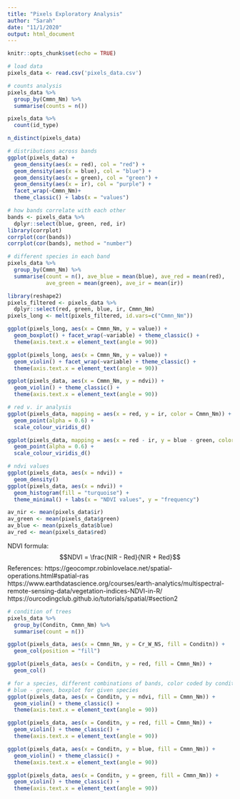 ```yaml
---
title: "Pixels Exploratory Analysis"
author: "Sarah"
date: "11/1/2020"
output: html_document
---
```


```r
knitr::opts_chunk$set(echo = TRUE)
```

```r
# load data
pixels_data <- read.csv('pixels_data.csv')
```

```r
# counts analysis
pixels_data %>%
  group_by(Cmmn_Nm) %>%
  summarise(counts = n())

pixels_data %>%
  count(id_type)

n_distinct(pixels_data)
```

```r
# distributions across bands
ggplot(pixels_data) +
  geom_density(aes(x = red), col = "red") +
  geom_density(aes(x = blue), col = "blue") + 
  geom_density(aes(x = green), col = "green") + 
  geom_density(aes(x = ir), col = "purple") + 
  facet_wrap(~Cmmn_Nm)+
  theme_classic() + labs(x = "values")

# how bands correlate with each other
bands <- pixels_data %>%
  dplyr::select(blue, green, red, ir)
library(corrplot)
corrplot(cor(bands))
corrplot(cor(bands), method = "number")
```

```r
# different species in each band
pixels_data %>%
  group_by(Cmmn_Nm) %>%
  summarise(count = n(), ave_blue = mean(blue), ave_red = mean(red), 
            ave_green = mean(green), ave_ir = mean(ir))

library(reshape2)
pixels_filtered <- pixels_data %>%
  dplyr::select(red, green, blue, ir, Cmmn_Nm)
pixels_long <- melt(pixels_filtered, id.vars=c("Cmmn_Nm"))

ggplot(pixels_long, aes(x = Cmmn_Nm, y = value)) +
  geom_boxplot() + facet_wrap(~variable) + theme_classic() +
  theme(axis.text.x = element_text(angle = 90))

ggplot(pixels_long, aes(x = Cmmn_Nm, y = value)) +
  geom_violin() + facet_wrap(~variable) + theme_classic() +
  theme(axis.text.x = element_text(angle = 90))

ggplot(pixels_data, aes(x = Cmmn_Nm, y = ndvi)) +
  geom_violin() + theme_classic() +
  theme(axis.text.x = element_text(angle = 90))
```

```r
# red v. ir analysis
ggplot(pixels_data, mapping = aes(x = red, y = ir, color = Cmmn_Nm)) +
  geom_point(alpha = 0.6) +
  scale_colour_viridis_d()

ggplot(pixels_data, mapping = aes(x = red - ir, y = blue - green, color = Cmmn_Nm)) +
  geom_point(alpha = 0.6) +
  scale_colour_viridis_d()

# ndvi values
ggplot(pixels_data, aes(x = ndvi)) +
  geom_density()
ggplot(pixels_data, aes(x = ndvi)) +
  geom_histogram(fill = "turquoise") +
  theme_minimal() + labs(x = "NDVI values", y = "frequency")

av_nir <- mean(pixels_data$ir)
av_green <- mean(pixels_data$green)
av_blue <- mean(pixels_data$blue)
av_red <- mean(pixels_data$red)
```

NDVI formula:
$$NDVI = \frac{NIR - Red}{NIR + Red}$$
References: 
https://geocompr.robinlovelace.net/spatial-operations.html#spatial-ras
https://www.earthdatascience.org/courses/earth-analytics/multispectral-remote-sensing-data/vegetation-indices-NDVI-in-R/
https://ourcodingclub.github.io/tutorials/spatial/#section2

```r
# condition of trees
pixels_data %>%
  group_by(Conditn, Cmmn_Nm) %>%
  summarise(count = n())

ggplot(pixels_data, aes(x = Cmmn_Nm, y = Cr_W_NS, fill = Conditn)) +
  geom_col(position = "fill")

ggplot(pixels_data, aes(x = Conditn, y = red, fill = Cmmn_Nm)) +
  geom_col()

# for a species, different combinations of bands, color coded by condition
# blue - green, boxplot for given species
ggplot(pixels_data, aes(x = Conditn, y = ndvi, fill = Cmmn_Nm)) +
  geom_violin() + theme_classic() +
  theme(axis.text.x = element_text(angle = 90))

ggplot(pixels_data, aes(x = Conditn, y = red, fill = Cmmn_Nm)) +
  geom_violin() + theme_classic() +
  theme(axis.text.x = element_text(angle = 90))

ggplot(pixels_data, aes(x = Conditn, y = blue, fill = Cmmn_Nm)) +
  geom_violin() + theme_classic() +
  theme(axis.text.x = element_text(angle = 90))

ggplot(pixels_data, aes(x = Conditn, y = green, fill = Cmmn_Nm)) +
  geom_violin() + theme_classic() +
  theme(axis.text.x = element_text(angle = 90))
```

